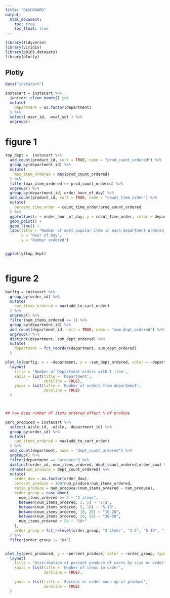 ```yaml
---
title: "DASHBOARD"
output: 
  html_document:
    toc: true
    toc_float: true
---
```


```r

library(tidyverse)
library(viridis)
library(p8105.datasets)
library(plotly)


```



## Plotly 

```r
data("instacart")

instacart = instacart %>% 
  janitor::clean_names() %>% 
  mutate(
    department = as.factor(department)
  ) %>% 
  select(-user_id, -eval_set ) %>% 
  ungroup()


```


# figure 1
```r

top_dept =  instacart %>% 
  add_count(product_id, sort = TRUE, name = "prod_count_ordered") %>% 
  group_by(department_id) %>% 
  mutate(
    max_item_ordered = max(prod_count_ordered)
  ) %>% 
  filter(max_item_ordered == prod_count_ordered) %>% 
  ungroup() %>% 
  group_by(department_id, order_hour_of_day) %>% 
  add_count(product_id, sort = TRUE, name = "count_time_order") %>% 
  mutate(
    percent_time_order = count_time_order/prod_count_ordered
  ) %>% 
  ggplot(aes(x = order_hour_of_day, y = count_time_order, color = department )) +
  geom_point() + 
  geom_line() +
  labs(title = "Number of most popular item in each department ordered per hour",
       x = "Hour of Day",
       y = "Number ordered")


ggplotly(top_dept)



```


# figure 2


```r



barfig = instacart %>% 
  group_by(order_id) %>% 
  mutate(
    num_items_ordered = max(add_to_cart_order)
  ) %>% 
  ungroup() %>% 
  filter(num_items_ordered == 1) %>% 
  group_by(department_id) %>% 
  add_count(department_id, sort = TRUE, name = "sum_dept_ordered") %>% 
  ungroup() %>% 
  distinct(department, sum_dept_ordered) %>% 
  mutate(
    department = fct_reorder(department, sum_dept_ordered)
  )

plot_ly(barfig, x = ~department, y = ~sum_dept_ordered, color = ~department, type = "bar", colors = "Set1") %>% 
  layout(
    title = 'Number of Department orders with 1 item',
    xaxis = list(title = 'Department',
                 zeroline = TRUE),
    yaxis = list(title = 'Number of orders from department',
                 zeroline = TRUE)
  )




```


```r

## how does number of items ordered effect % of produce

perc_produced = instacart %>% 
  select(-aisle_id, -aisle, -department_id) %>% 
  group_by(order_id) %>% 
  mutate(
    num_items_ordered = max(add_to_cart_order)
  ) %>%   
  add_count(department, name = "dept_count_ordered") %>% 
  ungroup() %>% 
  filter(department == "produce") %>% 
  distinct(order_id, num_items_ordered, dept_count_ordered,order_dow) %>% 
  rename(num_produce = dept_count_ordered) %>% 
  mutate(
    order_dow = as.factor(order_dow),
    percent_produce = 100*num_produce/num_items_ordered,
    ratio_produce = num_produce/(num_items_ordered - num_produce),
    order_group = case_when(
      num_items_ordered == 2 ~ "2 items",
      between(num_items_ordered, 2, 5) ~ "2-5",
      between(num_items_ordered, 5, 10) ~ "5-10",
      between(num_items_ordered, 10, 20) ~ "10-20",
      between(num_items_ordered, 20, 50) ~ "20-50",
      num_items_ordered > 50 ~ "50+"
    ),
    order_group = fct_relevel(order_group, "2 items", "2-5", "5-10", "10-20", "20-50", "50+")
  ) %>% 
  filter(order_group != "NA")


plot_ly(perc_produced, y = ~percent_produce, color = ~order_group, type = "box", colors = "Set2") %>% 
  layout(
    title = "Distribution of percent produce of carts by size or order",
    xaxis = list(title = 'Number of items in order',
                 zeroline = TRUE),
    
    yaxis = list(title = 'Percent of order made up of produce',
                 zeroline = TRUE)
  )



```


